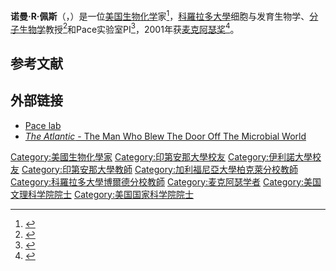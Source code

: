 {{Infobox scientist
| name = Norman Richard Pace Jr.
| image = 
| image_size = 
| alt = 
| caption = 
| birth_date = {{birth year and age|1942}}
| birth_place = 美国[[印第安纳州|印第安纳州]]
| death_date = <!-- {{Death date and age|YYYY|MM|DD|YYYY|MM|DD}} (death date then birth date) -->
| death_place = 
| resting_place = 
| resting_place_coordinates = <!-- {{Coord|LAT|LONG|type:landmark|display=inline,title}} -->
| residence = 
| citizenship = 
| nationality = 美国
| fields = [[生物化学|生物化学]]、[[微生物学|微生物学]]
| workplaces = {{ublist|[[National_Jewish_Hospital|National Jewish Hospital]]|[[科罗拉多大学医学院|科罗拉多大学医学院]]| [[印第安纳大学|印第安纳大学]]|[[加利福尼亞大學柏克萊分校|加利福尼亞大學柏克萊分校]]|[[科羅拉多大學波德分校|科羅拉多大學波德分校]]}}
| alma_mater = [[印第安纳大学|印第安纳大学]]、[[伊利诺伊大学厄巴纳-香槟分校|伊利诺伊大学厄巴纳-香槟分校]]
| thesis_title = In vitro studies of viral RNA replication
| thesis_url = https://www.ideals.illinois.edu/handle/2142/61475
| thesis_year = 1967
| doctoral_advisor = [[索尔·斯皮格尔曼|索尔·斯皮格尔曼]]
| academic_advisors = Dean Fraser (印第安纳大学)
| doctoral_students = 
| notable_students = {{ublist|[[W._Ford_Doolittle|W. Ford Doolittle]] (博士后)|[[David_A._Stahl|David A. Stahl]] (博士后)}}
| known_for = RNA加工
| author_abbrev_bot = 
| author_abbrev_zoo = 
| influences = [[卡尔·乌斯|卡尔·乌斯]]
| influenced = 
| awards = 
| signature = <!--(filename only)-->
| signature_alt = 
| website = http://pacelab.colorado.edu/PI_NormPace.html
| footnotes = 
| spouse = 
}}
'''诺曼·R·佩斯'''（{{lang-en|Norman R. Pace}}，{{bd|1942年|}}）是一位[[美国|美国]][[生物化学|生物化学]]家<ref name=AAAS>{{cite web|title=Book of Members, 1780-2010: Chapter P|url=http://www.amacad.org/publications/BookofMembers/ChapterP.pdf|publisher=American Academy of Arts and Sciences|accessdate=16 April 2011|archive-date=2018-10-05|archive-url=https://web.archive.org/web/20181005003809/http://www.amacad.org/publications/BookofMembers/ChapterP.pdf|dead-url=no}}</ref>，[[科羅拉多大學|科羅拉多大學]]细胞与发育生物学、[[分子生物学|分子生物学]]教授<ref>{{cite web |url=http://mcdb.colorado.edu/spotlights/faculty/norm-pace |title=Norm Pace — MCD Biology University of Colorado Boulder |publisher=Mcdb.colorado.edu |date= |accessdate=2010-10-31 |archive-date=2010-06-12 |archive-url=https://web.archive.org/web/20100612201745/https://mcdb.colorado.edu/spotlights/faculty/norm-pace |dead-url=no }}</ref>和Pace实验室PI<ref>{{cite web |url=http://pacelab.colorado.edu/PI_NormPace.html |title=Pace Lab- Dr. Norm Pace |publisher=Pacelab.colorado.edu |date= |accessdate=2010-10-31 |archive-date=2021-02-14 |archive-url=https://web.archive.org/web/20210214004046/http://pacelab.colorado.edu/PI_NormPace.html |dead-url=no }}</ref>，2001年获[[麦克阿瑟奖|麦克阿瑟奖]]<ref name="Fellows01">{{cite web |url = http://www.macfound.org/fellows/class/october-2001/ |title = Meet the 2001 MacArthur Fellows |author = The John D. and Catherine T. MacArthur Foundation |accessdate = 2013-07-01 |archiveurl = https://web.archive.org/web/20130916184252/http://www.macfound.org/fellows/class/october-2001/ |archivedate = 2013-09-16 |dead-url = no }}</ref>。

== 参考文献 ==
{{Reflist}}

== 外部链接 ==
*[http://pacelab.colorado.edu/ Pace lab] {{Wayback|url=http://pacelab.colorado.edu/ |date=20210422044359 }}
*[https://www.theatlantic.com/science/archive/2017/07/the-man-who-blew-the-door-off-the-microbial-world/534246/ ''The Atlantic'' - The Man Who Blew The Door Off The Microbial World] {{Wayback|url=https://www.theatlantic.com/science/archive/2017/07/the-man-who-blew-the-door-off-the-microbial-world/534246/ |date=20201130123157 }}

{{Authority control}}

{{DEFAULTSORT:Pace, Norman R}}

[[Category:美國生物化學家|Category:美國生物化學家]]
[[Category:印第安那大學校友|Category:印第安那大學校友]]
[[Category:伊利諾大學校友|Category:伊利諾大學校友]]
[[Category:印第安那大學教師|Category:印第安那大學教師]]
[[Category:加利福尼亞大學柏克萊分校教師|Category:加利福尼亞大學柏克萊分校教師]]
[[Category:科羅拉多大學博爾德分校教師|Category:科羅拉多大學博爾德分校教師]]
[[Category:麦克阿瑟学者|Category:麦克阿瑟学者]]
[[Category:美国文理科学院院士|Category:美国文理科学院院士]]
[[Category:美国国家科学院院士|Category:美国国家科学院院士]]